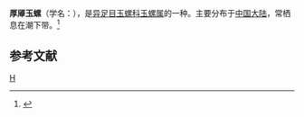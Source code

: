 {{Speciesbox 
| taxon = Natica crassoperculata
| binomial_authority = Liu
}}
'''厚厣玉螺'''（学名：''{{lang|la|Natica crassoperculata}}''），是[[异足目|异足目]][[玉螺科|玉螺科]][[玉螺属|玉螺属]]的一种。主要分布于[[中国大陆|中国大陆]]，常栖息在潮下带。<ref>{{cite web|url=http://shell.sinica.edu.tw/chinese/shellbase_detail.php?science_no=6215|title=国际贝库：厚厣玉螺|publisher=台湾贝类资料库|accessdate=2009-08-11|archive-date=2016-03-04|archive-url=https://web.archive.org/web/20160304204432/http://shell.sinica.edu.tw/chinese/shellbase_detail.php?science_no=6215|dead-url=no}}</ref>

== 参考文献 ==
{{reflist}}
{{taxonbar}}
[[Category:玉螺属|H]]